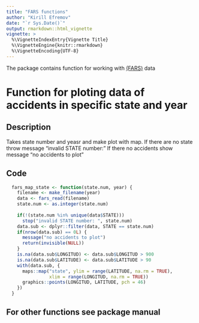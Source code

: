 ```yaml
---
title: "FARS functions"
author: "Kirill Efremov"
date: "`r Sys.Date()`"
output: rmarkdown::html_vignette
vignette: >
  %\VignetteIndexEntry{Vignette Title}
  %\VignetteEngine{knitr::rmarkdown}
  %\VignetteEncoding{UTF-8}
---
```


The package contains function for working with [(FARS)](http://www.nhtsa.gov/Data/Fatality-Analysis-Reporting-System-(FARS)) data


# Function for ploting data of accidents in specific state and year

## Description
Takes state number and yeasr and make plot with map. If there are no state throw message "invalid STATE number: "
If there no accidents show message "no accidents to plot"

## Code
```r
  
  fars_map_state <- function(state.num, year) {
    filename <- make_filename(year)
    data <- fars_read(filename)
    state.num <- as.integer(state.num)
  
    if(!(state.num %in% unique(data$STATE)))
      stop("invalid STATE number: ", state.num)
    data.sub <- dplyr::filter(data, STATE == state.num)
    if(nrow(data.sub) == 0L) {
      message("no accidents to plot")
      return(invisible(NULL))
    }
    is.na(data.sub$LONGITUD) <- data.sub$LONGITUD > 900
    is.na(data.sub$LATITUDE) <- data.sub$LATITUDE > 90
    with(data.sub, {
      maps::map("state", ylim = range(LATITUDE, na.rm = TRUE),
                xlim = range(LONGITUD, na.rm = TRUE))
      graphics::points(LONGITUD, LATITUDE, pch = 46)
    })
  }
```

## For other functions see package manual
